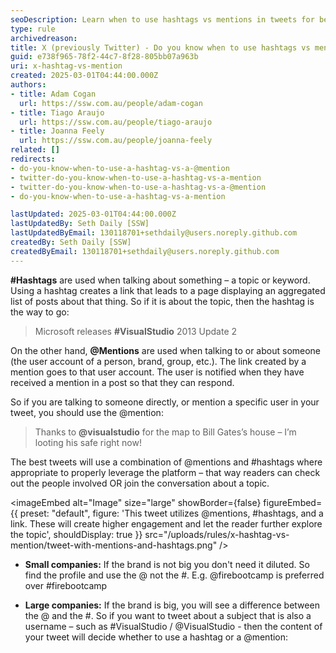 ```yaml
---
seoDescription: Learn when to use hashtags vs mentions in tweets for better engagement.
type: rule
archivedreason:
title: X (previously Twitter) - Do you know when to use hashtags vs mentions?
guid: e738f965-78f2-44c7-8f28-805bb07a963b
uri: x-hashtag-vs-mention
created: 2025-03-01T04:44:00.000Z
authors:
- title: Adam Cogan
  url: https://ssw.com.au/people/adam-cogan
- title: Tiago Araujo
  url: https://ssw.com.au/people/tiago-araujo
- title: Joanna Feely
  url: https://ssw.com.au/people/joanna-feely
related: []
redirects:
- do-you-know-when-to-use-a-hashtag-vs-a-@mention
- twitter-do-you-know-when-to-use-a-hashtag-vs-a-mention
- twitter-do-you-know-when-to-use-a-hashtag-vs-a-@mention
- do-you-know-when-to-use-a-hashtag-vs-a-mention

lastUpdated: 2025-03-01T04:44:00.000Z
lastUpdatedBy: Seth Daily [SSW]
lastUpdatedByEmail: 130118701+sethdaily@users.noreply.github.com
createdBy: Seth Daily [SSW]
createdByEmail: 130118701+sethdaily@users.noreply.github.com
---
```


**#Hashtags** are used when talking about something – a topic or keyword. Using a hashtag creates a link that leads to a page displaying an aggregated list of posts about that thing.
So if it is about the topic, then the hashtag is the way to go:

> Microsoft releases **#VisualStudio** 2013 Update 2

On the other hand, **@Mentions** are used when talking to or about someone (the user account of a person, brand, group, etc.). The link created by a mention goes to that user account. The user is notified when they have received a mention in a post so that they can respond.

So if you are talking to someone directly, or mention a specific user in your tweet, you should use the @mention:

> Thanks to **@visualstudio** for the map to Bill Gates’s house – I’m looting his safe right now!

The best tweets will use a combination of @mentions and #hashtags where appropriate to properly leverage the platform – that way readers can check out the people involved OR join the conversation about a topic.


<imageEmbed
  alt="Image"
  size="large"
  showBorder={false}
  figureEmbed={{
    preset: "default",
    figure: 'This tweet utilizes @mentions, #hashtags, and a link. These will create higher engagement and let the reader further explore the topic',
    shouldDisplay: true
  }}
  src="/uploads/rules/x-hashtag-vs-mention/tweet-with-mentions-and-hashtags.png"
/>

* **Small companies:** If the brand is not big you don't need it diluted. So find the profile and use the @ not the \#. E.g. @firebootcamp is preferred over #firebootcamp

* **Large companies:** If the brand is big, you will see a difference between the @ and the #. So if you want to tweet about a subject that is also a username – such as #VisualStudio / @VisualStudio - then the content of your tweet will decide whether to use a hashtag or a @mention:
